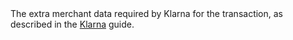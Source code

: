   
<ParamField body="AdditionalData" type="string" >  
<FormatSerializedJsonObject />     
The extra merchant data required by Klarna for the transaction, as described in the <a href="https://mangopay.com/docs/concepts/payments/payment-methods/klarna" target="_blank">Klarna</a> guide.  
</ParamField>
